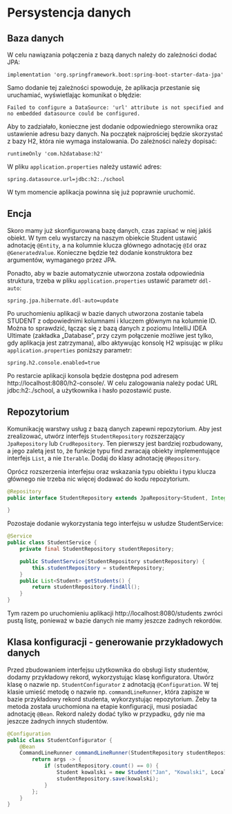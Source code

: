# Persystencja danych

## Baza danych

W celu nawiązania połączenia z bazą danych należy do zależności dodać JPA:

```
implementation 'org.springframework.boot:spring-boot-starter-data-jpa'
```

Samo dodanie tej zależności spowoduje, że aplikacja przestanie się uruchamiać, wyświetlając komunikat o błędzie:

```
Failed to configure a DataSource: 'url' attribute is not specified and no embedded datasource could be configured.
```

Aby to zadziałało, konieczne jest dodanie odpowiedniego sterownika oraz ustawienie adresu bazy danych. Na początek najprościej będzie skorzystać z bazy H2, która nie wymaga instalowania. Do zależności należy dopisać:

```
runtimeOnly 'com.h2database:h2'
```

W pliku `application.properties` należy ustawić adres:

```
spring.datasource.url=jdbc:h2:./school
```

W tym momencie aplikacja powinna się już poprawnie uruchomić.

## Encja

Skoro mamy już skonfigurowaną bazę danych, czas zapisać w niej jakiś obiekt. W tym celu wystarczy na naszym obiekcie Student ustawić adnotację `@Entity`, a na kolumnie klucza głównego adnotację `@Id` oraz `@GeneratedValue`. Konieczne będzie też dodanie konstruktora bez argumentów, wymaganego przez JPA.

Ponadto, aby w bazie automatycznie utworzona została odpowiednia struktura, trzeba w pliku `application.properties` ustawić parametr `ddl-auto`:
```
spring.jpa.hibernate.ddl-auto=update
```

Po uruchomieniu aplikacji w bazie danych utworzona zostanie tabela STUDENT z odpowiednimi kolumnami i kluczem głównym na kolumnie ID. Można to sprawdzić, łącząc się z bazą danych z poziomu IntelliJ IDEA Ultimate (zakładka „Database”, przy czym połączenie możliwe jest tylko, gdy aplikacja jest zatrzymana), albo aktywując konsolę H2 wpisując w pliku `application.properties` poniższy parametr:

```
spring.h2.console.enabled=true
```

Po restarcie aplikacji konsola będzie dostępna pod adresem http://localhost:8080/h2-console/. W celu zalogowania należy podać URL jdbc:h2:./school, a użytkownika i hasło pozostawić puste.

## Repozytorium

Komunikację warstwy usług z bazą danych zapewni repozytorium. Aby jest zrealizować, utwórz interfejs `StudentRepository` rozszerzający `JpaRepository` lub `CrudRepository`. Ten pierwszy jest bardziej rozbudowany, a jego zaletą jest to, że funkcje typu find zwracają obiekty implementujące interfejs `List`, a nie `Iterable`. Dodaj do klasy adnotację `@Repository`.

Oprócz rozszerzenia interfejsu oraz wskazania typu obiektu i typu klucza głównego nie trzeba nic więcej dodawać do kodu repozytorium.

```java
@Repository
public interface StudentRepository extends JpaRepository<Student, Integer> {

}
```
Pozostaje dodanie wykorzystania tego interfejsu w usłudze StudentService:

```java
@Service
public class StudentService {
    private final StudentRepository studentRepository;

    public StudentService(StudentRepository studentRepository) {
        this.studentRepository = studentRepository;
    }
    public List<Student> getStudents() {
        return studentRepository.findAll();
    }
}
```

Tym razem po uruchomieniu aplikacji http://localhost:8080/students zwróci pustą listę, ponieważ w bazie danych nie mamy jeszcze żadnych rekordów.

## Klasa konfiguracji - generowanie przykładowych danych

Przed zbudowaniem interfejsu użytkownika do obsługi listy studentów, dodamy przykładowy rekord, wykorzystując klasę konfiguratora. Utwórz klasę o nazwie np. `StudentConfigurator` z adnotacją `@Configuration`. W tej klasie umieść metodę o nazwie np. `commandLineRunner`, która zapisze w bazie przykładowy rekord studenta, wykorzystując repozytorium. Żeby ta metoda została uruchomiona na etapie konfiguracji, musi posiadać adnotację `@Bean`. Rekord należy dodać tylko w przypadku, gdy nie ma jeszcze żadnych innych studentów.

```java
@Configuration
public class StudentConfigurator {
    @Bean
    CommandLineRunner commandLineRunner(StudentRepository studentRepository) {
        return args -> {
            if (studentRepository.count() == 0) {
                Student kowalski = new Student("Jan", "Kowalski", LocalDate.now(), "123456");
                studentRepository.save(kowalski);
            }
        };
    }
}
```
